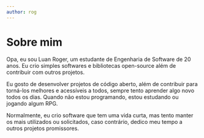 ```yaml
---
author: rog
---
```

# Sobre mim
Opa, eu sou Luan Roger, um estudante de Engenharia de Software de 20 anos. Eu crio simples softwares e bibliotecas open-source além de contribuir com outros projetos.

Eu gosto de desenvolver projetos de código aberto, além de contribuir para torná-los melhores e acessíveis a todos, sempre tento aprender algo novo todos os dias. Quando não estou programando, estou estudando ou jogando algum RPG.

Normalmente, eu crio software que tem uma vida curta, mas tento manter os mais utilizados ou solicitados, caso contrário, dedico meu tempo a outros projetos promissores.